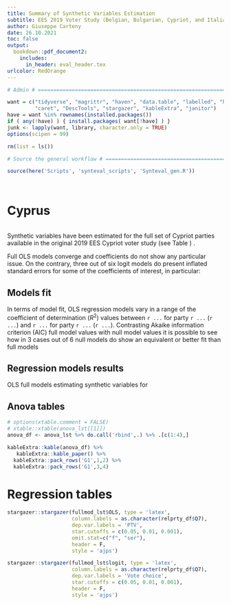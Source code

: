 ---
title: Summary of Synthetic Variables Estimation 
subtitle: EES 2019 Voter Study (Belgian, Bulgarian, Cypriot, and Italian samples)
author: Giuseppe Carteny
date: 26.10.2021 
toc: false
output: 
  bookdown::pdf_document2:
    includes:
      in_header: eval_header.tex
urlcolor: RedOrange
---

```{r echo=FALSE, warning=FALSE, message=FALSE, }

# Admin # ==============================================================================================

want = c("tidyverse", "magrittr", "haven", "data.table", "labelled", "here", "stringr", "rlang", "car",
         "caret", "DescTools", "stargazer", "kableExtra", "janitor")
have = want %in% rownames(installed.packages())
if ( any(!have) ) { install.packages( want[!have] ) }
junk <- lapply(want, library, character.only = TRUE)
options(scipen = 99)

rm(list = ls())

# Source the general workflow # ========================================================================

source(here('Scripts', 'synteval_scripts', 'Synteval_gen.R'))




```



\newpage
# Cyprus

```{r echo=FALSE, warning=FALSE, message=FALSE}

```

Synthetic variables have been estimated for the full set of Cypriot parties available in the original 
2019 EES Cypriot voter study (see Table \ref{table:tab_4_8}) <!-- table made with relprty_df-->. 


Full OLS models converge and coefficients do not show any particular issue. On the contrary, three out 
of six logit models do present inflated standard errors for some of the coefficients of interest, in 
particular: 


## Models fit 

In terms of model fit, OLS regression models vary in a range of the coefficient of determination ($R^2$)
values between `r ...` for party `r ...` (`r ...`) and `r ...` for party `r ...` (`r ...`). Contrasting 
Akaike information criterion (AIC) full model values with null model values it is possible to see how in 
3 cases out of 6 null models do show an equivalent or better fit than full models <!-- Re-check this line and insert proper R code -->

## Regression models results {-}

OLS full models estimating synthetic variables for 

## Anova tables {-}

```{r, results='asis', echo=F}

# options(xtable.comment = FALSE)
# xtable::xtable(anova_lst[[1]])
anova_df <- anova_lst %>% do.call('rbind',.) %>% .[c(1:4),]

kableExtra::kable(anova_df) %>% 
   kableExtra::kable_paper() %>% 
  kableExtra::pack_rows('G1',1,2) %>% 
  kableExtra::pack_rows('G1',3,4) 

```

# Regression tables {-}


```{r, results='asis', echo=F}

stargazer::stargazer(fullmod_lst$OLS, type = 'latex', 
                     column.labels = as.character(relprty_df$Q7),
                     dep.var.labels = 'PTV',
                     star.cutoffs = c(0.05, 0.01, 0.001),
                     omit.stat=c("f", "ser"),
                     header = F,
                     style = 'ajps')
```

```{r, results='asis', echo=F}

stargazer::stargazer(fullmod_lst$logit, type = 'latex', 
                     column.labels = as.character(relprty_df$Q7),
                     dep.var.labels = 'Vote choice',
                     star.cutoffs = c(0.05, 0.01, 0.001),
                     header = F,
                     style = 'ajps')
```